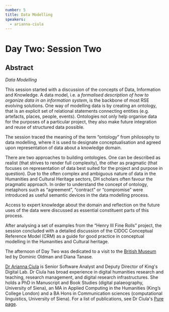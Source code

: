 ```yaml
---
number: 5
title: Data Modelling
speakers:
  - arianna-ciula
---
```


# Day Two: Session Two

## Abstract

_Data Modelling_

This session started with a discussion of the concepts of Data, Information and
Knowledge. A data model, i.e. a _formalised description of how to organize data
in an information system_, is the backbone of most RSE evolving solutions. One
way of modelling data is by creating an ontology, that is an explicit set of
relational statements connecting entities (e.g. artefacts, places, people,
events). Ontologies not only help organise data for the purposes of a particular
project, they also make future integration and reuse of structured data
possible.

The session traced the meaning of the term “ontology” from philosophy to data
modelling, where it is used to designate conceptualisation and agreed upon
representation of data about a knowledge domain.

There are two approaches to building ontologies. One can be described as realist
(that strives to render full complexity), the other as pragmatic (that focuses
on representation of data best suited for the project and purpose in question).
Due to the often complex and ambiguous nature of data in the Humanities and
Cultural Heritage sectors, DH scholars often favour the pragmatic approach. In
order to understand the concept of ontology, metaphors such as “agreement”,
“contract” or “compromise” were introduced as useful semantic devices in the
data modelling process.

Access to expert knowledge about the domain and reflection on the future uses of
the data were discussed as essential constituent parts of this process.

After analysing a set of examples from the “Henry III Fine Rolls” project, the
session concluded with a detailed discussion of the CIDOC Conceptual Reference
Model (CRM) as a guide for good practice in conceptual modelling in the
Humanities and Cultural heritage.

The afternoon of Day Two was dedicated to a visit to the
[British Museum](https://www.britishmuseum.org/?gclid=EAIaIQobChMIhrSG-Ymp5wIVWODtCh15GAg3EAAYASAAEgI91_D_BwE)
led by Dominic Oldman and Diana Tanase.

<Download download="docs/2.2-Data_Modelling.pdf" />
<Speakers>

[Dr Arianna Ciula](https://www.kdl.kcl.ac.uk/who-we-are/dr-arianna-ciula/) is
Senior Software Analyst and Deputy Director of King's Digital Lab. Dr Ciula has
broad experience in digital humanities research and teaching, research
management, and digital research infrastructures. She holds a PhD in Manuscript
and Book Studies (digital palaeography, University of Siena), an MA in Applied
Computing in the Humanities (King’s College London) and a BA Hons in
Communication sciences (computational linguistics, University of Siena). For a
list of publications, see Dr Ciula's
[Pure page](https://kclpure.kcl.ac.uk/portal/arianna.ciula.html).
